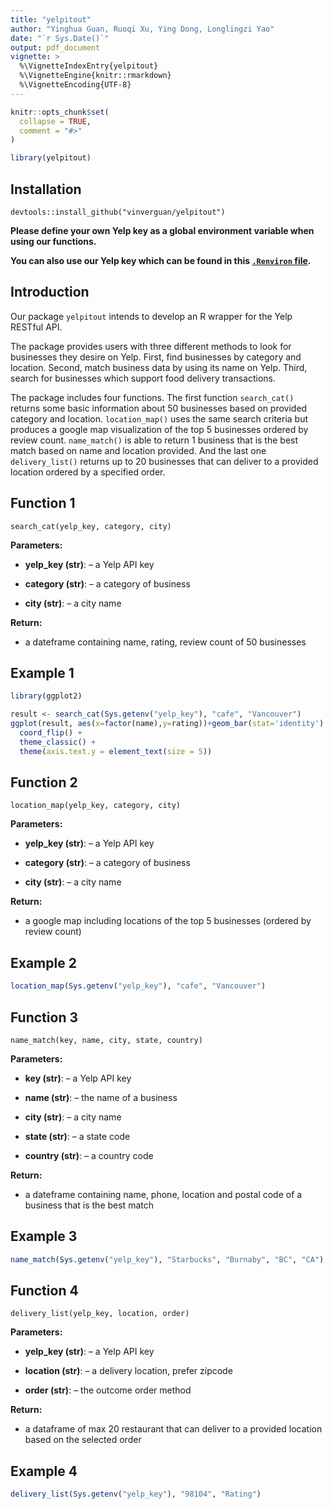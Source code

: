 ```yaml
---
title: "yelpitout"
author: "Yinghua Guan, Ruoqi Xu, Ying Dong, Longlingzi Yao"
date: "`r Sys.Date()`"
output: pdf_document
vignette: >
  %\VignetteIndexEntry{yelpitout}
  %\VignetteEngine{knitr::rmarkdown}
  %\VignetteEncoding{UTF-8}
---
```


```r
knitr::opts_chunk$set(
  collapse = TRUE,
  comment = "#>"
)
```

```r
library(yelpitout)
```

## Installation

```
devtools::install_github("vinverguan/yelpitout")
```

**Please define your own Yelp key as a global environment variable when using our functions.**      
    
**You can also use our Yelp key which can be found in this [`.Renviron` file](https://github.com/vinverguan/yelpitout/blob/master/.Renviron).**

## Introduction

Our package `yelpitout` intends to develop an R wrapper for the Yelp RESTful API.

The package provides users with three different methods to look for businesses they desire on Yelp. First, find businesses by category and location. Second, match business data by using its name on Yelp. Third, search for businesses which support food delivery transactions.

The package includes four functions. The first function `search_cat()` returns some basic information about 50 businesses based on provided category and location. `location_map()` uses the same search criteria but produces a google map visualization of the top 5 businesses ordered by review count. `name_match()` is able to return 1 business that is the best match based on name and location provided. And the last one `delivery_list()` returns up to 20 businesses that can deliver to a provided location ordered by a specified order. 
     
## Function 1

```
search_cat(yelp_key, category, city)
```

**Parameters:**

* **yelp_key (str)**: -- a Yelp API key

* **category (str)**: -- a category of business 
            
* **city (str)**: -- a city name    

**Return:**

* a dateframe containing name, rating, review count of 50 businesses

## Example 1

```r
library(ggplot2)

result <- search_cat(Sys.getenv("yelp_key"), "cafe", "Vancouver")
ggplot(result, aes(x=factor(name),y=rating))+geom_bar(stat='identity') +
  coord_flip() + 
  theme_classic() + 
  theme(axis.text.y = element_text(size = 5))
```

## Function 2

```
location_map(yelp_key, category, city)
```

**Parameters:**

* **yelp_key (str)**: -- a Yelp API key

* **category (str)**: -- a category of business 
            
* **city (str)**: -- a city name

**Return:**

* a google map including locations of the top 5 businesses (ordered by review count)

## Example 2

```r
location_map(Sys.getenv("yelp_key"), "cafe", "Vancouver")
```    
   
## Function 3

```
name_match(key, name, city, state, country)
```

**Parameters:**

* **key (str)**: -- a Yelp API key

* **name (str)**: -- the name of a business 
            
* **city (str)**: -- a city name    
   
* **state (str)**: -- a state code    
   
* **country (str)**: -- a country code

**Return:**

* a dateframe containing name, phone, location and postal code of a business that is the best match

## Example 3

```r
name_match(Sys.getenv("yelp_key"), "Starbucks", "Burnaby", "BC", "CA")
```     
              
## Function 4

```
delivery_list(yelp_key, location, order)
```

**Parameters:**

* **yelp_key (str)**: -- a Yelp API key

* **location (str)**: -- a delivery location, prefer zipcode 
            
* **order (str)**: -- the outcome order method

**Return:**

* a dataframe of max 20 restaurant that can deliver to a provided location based on the selected order

## Example 4

```r
delivery_list(Sys.getenv("yelp_key"), "98104", "Rating")
```
                
                    
                       
                          
                             
                             
